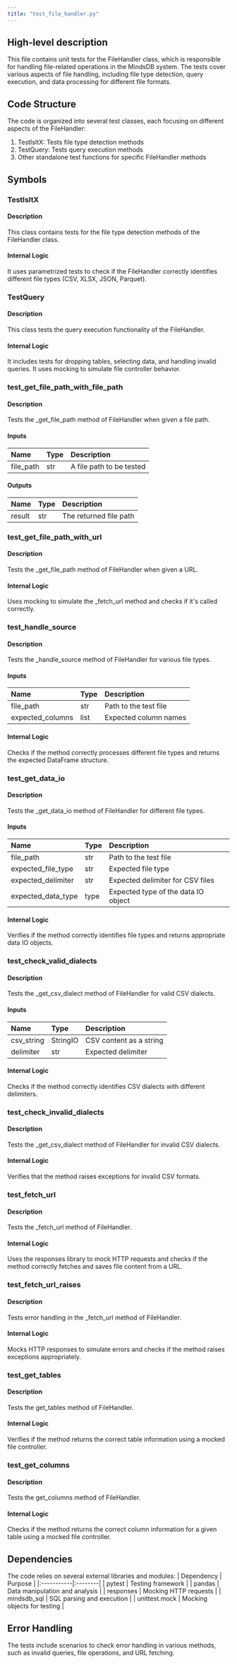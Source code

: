 ```yaml
---
title: "test_file_handler.py"
---
```


## High-level description
This file contains unit tests for the FileHandler class, which is responsible for handling file-related operations in the MindsDB system. The tests cover various aspects of file handling, including file type detection, query execution, and data processing for different file formats.

## Code Structure
The code is organized into several test classes, each focusing on different aspects of the FileHandler:
1. TestIsItX: Tests file type detection methods
2. TestQuery: Tests query execution methods
3. Other standalone test functions for specific FileHandler methods

## Symbols

### TestIsItX
#### Description
This class contains tests for the file type detection methods of the FileHandler class.

#### Internal Logic
It uses parametrized tests to check if the FileHandler correctly identifies different file types (CSV, XLSX, JSON, Parquet).

### TestQuery
#### Description
This class tests the query execution functionality of the FileHandler.

#### Internal Logic
It includes tests for dropping tables, selecting data, and handling invalid queries. It uses mocking to simulate file controller behavior.

### test_get_file_path_with_file_path
#### Description
Tests the _get_file_path method of FileHandler when given a file path.

#### Inputs
| Name | Type | Description |
|:-----|:-----|:------------|
| file_path | str | A file path to be tested |

#### Outputs
| Name | Type | Description |
|:-----|:-----|:------------|
| result | str | The returned file path |

### test_get_file_path_with_url
#### Description
Tests the _get_file_path method of FileHandler when given a URL.

#### Internal Logic
Uses mocking to simulate the _fetch_url method and checks if it's called correctly.

### test_handle_source
#### Description
Tests the _handle_source method of FileHandler for various file types.

#### Inputs
| Name | Type | Description |
|:-----|:-----|:------------|
| file_path | str | Path to the test file |
| expected_columns | list | Expected column names |

#### Internal Logic
Checks if the method correctly processes different file types and returns the expected DataFrame structure.

### test_get_data_io
#### Description
Tests the _get_data_io method of FileHandler for different file types.

#### Inputs
| Name | Type | Description |
|:-----|:-----|:------------|
| file_path | str | Path to the test file |
| expected_file_type | str | Expected file type |
| expected_delimiter | str | Expected delimiter for CSV files |
| expected_data_type | type | Expected type of the data IO object |

#### Internal Logic
Verifies if the method correctly identifies file types and returns appropriate data IO objects.

### test_check_valid_dialects
#### Description
Tests the _get_csv_dialect method of FileHandler for valid CSV dialects.

#### Inputs
| Name | Type | Description |
|:-----|:-----|:------------|
| csv_string | StringIO | CSV content as a string |
| delimiter | str | Expected delimiter |

#### Internal Logic
Checks if the method correctly identifies CSV dialects with different delimiters.

### test_check_invalid_dialects
#### Description
Tests the _get_csv_dialect method of FileHandler for invalid CSV dialects.

#### Internal Logic
Verifies that the method raises exceptions for invalid CSV formats.

### test_fetch_url
#### Description
Tests the _fetch_url method of FileHandler.

#### Internal Logic
Uses the responses library to mock HTTP requests and checks if the method correctly fetches and saves file content from a URL.

### test_fetch_url_raises
#### Description
Tests error handling in the _fetch_url method of FileHandler.

#### Internal Logic
Mocks HTTP responses to simulate errors and checks if the method raises exceptions appropriately.

### test_get_tables
#### Description
Tests the get_tables method of FileHandler.

#### Internal Logic
Verifies if the method returns the correct table information using a mocked file controller.

### test_get_columns
#### Description
Tests the get_columns method of FileHandler.

#### Internal Logic
Checks if the method returns the correct column information for a given table using a mocked file controller.

## Dependencies
The code relies on several external libraries and modules:
| Dependency | Purpose |
|:-----------|:--------|
| pytest | Testing framework |
| pandas | Data manipulation and analysis |
| responses | Mocking HTTP requests |
| mindsdb_sql | SQL parsing and execution |
| unittest.mock | Mocking objects for testing |

## Error Handling
The tests include scenarios to check error handling in various methods, such as invalid queries, file operations, and URL fetching.